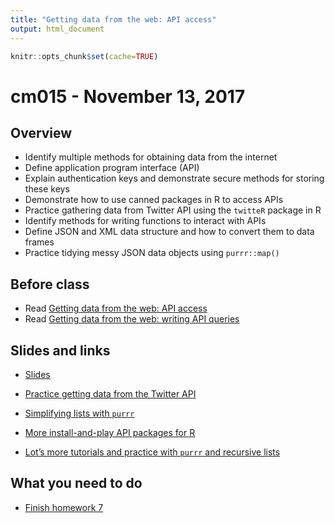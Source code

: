 ```yaml
---
title: "Getting data from the web: API access"
output: html_document
---
```


```r
knitr::opts_chunk$set(cache=TRUE)
```

# cm015 - November 13, 2017

## Overview

* Identify multiple methods for obtaining data from the internet
* Define application program interface (API)
* Explain authentication keys and demonstrate secure methods for storing these keys
* Demonstrate how to use canned packages in R to access APIs
* Practice gathering data from Twitter API using the `twitteR` package in R
* Identify methods for writing functions to interact with APIs
* Define JSON and XML data structure and how to convert them to data frames
* Practice tidying messy JSON data objects using `purrr::map()`

## Before class

* Read [Getting data from the web: API access](webdata001_api.html)
* Read [Getting data from the web: writing API queries](webdata003_api_by_hand.html)

## Slides and links

* [Slides](extras/cm015_slides.html)
* [Practice getting data from the Twitter API](webdata002_twitter_exercise.html)
* [Simplifying lists with `purrr`](webdata004_simplifying_lists.html)

* [More install-and-play API packages for R](https://github.com/ropensci/webservices)
* [Lot's more tutorials and practice with `purrr` and recursive lists](https://jennybc.github.io/purrr-tutorial/index.html)

## What you need to do

* [Finish homework 7](hw07-resamp-distrib-learn.html)
